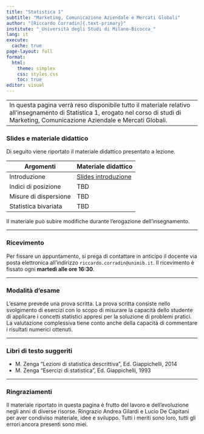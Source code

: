 ```yaml
---
title: "Statistica 1"
subtitle: "Marketing, Comunicazione Aziendale e Mercati Globali"
author: "[Riccardo Corradin]{.text-primary}"
institute: "_Università degli Studi di Milano-Bicocca_"
lang: it
execute:
  cache: true
page-layout: full
format:
  html:
    theme: simplex
    css: styles.css
    toc: true
editor: visual
---
```


|                                                                                                                                                                                           |
|-------------------------------------------------------------------------------------------------------------------------------------------------------------------------------------------|
| In questa pagina verrà reso disponibile tutto il materiale relativo all'insegnamento di Statistica 1, erogato nel corso di studi di Marketing, Comunicazione Aziendale e Mercati Globali. |

### Slides e materiale didattico

Di seguito viene riportato il materiale didattico presentato a lezione.

| Argomenti             | Materiale didattico                     |
|-----------------------|-----------------------------------------|
| Introduzione          | [Slides introduzione](slides/intro.pdf) |
| Indici di posizione   | TBD                                     |
| Misure di dispersione | TBD                                     |
| Statistica bivariata  | TBD                                     |

Il materiale può subire modifiche durante l'erogazione dell'insegnamento.

------------------------------------------------------------------------

### Ricevimento

Per fissare un appuntamento, si prega di contattare in anticipo il docente via posta elettronica all'indirizzo `riccardo.corradin@unimib.it`. Il ricevimento è fissato ogni **martedì alle ore 16:30**.

------------------------------------------------------------------------

### Modalità d'esame

L’esame prevede una prova scritta. La prova scritta consiste nello svolgimento di esercizi con lo scopo di misurare la capacità dello studente di applicare i concetti statistici appresi per la soluzione di problemi pratici. La valutazione complessiva tiene conto anche della capacità di commentare i risultati numerici ottenuti.

------------------------------------------------------------------------

### Libri di testo suggeriti

-   M. Zenga “Lezioni di statistica descrittiva”, Ed. Giappichelli, 2014
-   M. Zenga “Esercizi di statistica”, Ed. Giappichelli, 1993

------------------------------------------------------------------------

### Ringraziamenti

Il materiale riportato in questa pagina è frutto del lavoro e dell'evoluzione negli anni di diverse risorse. Ringrazio Andrea Gilardi e Lucio De Capitani per aver condiviso materiale, idee e sviluppo. Tutti i meriti sono loro, tutti gli errori ancora presenti sono miei.
